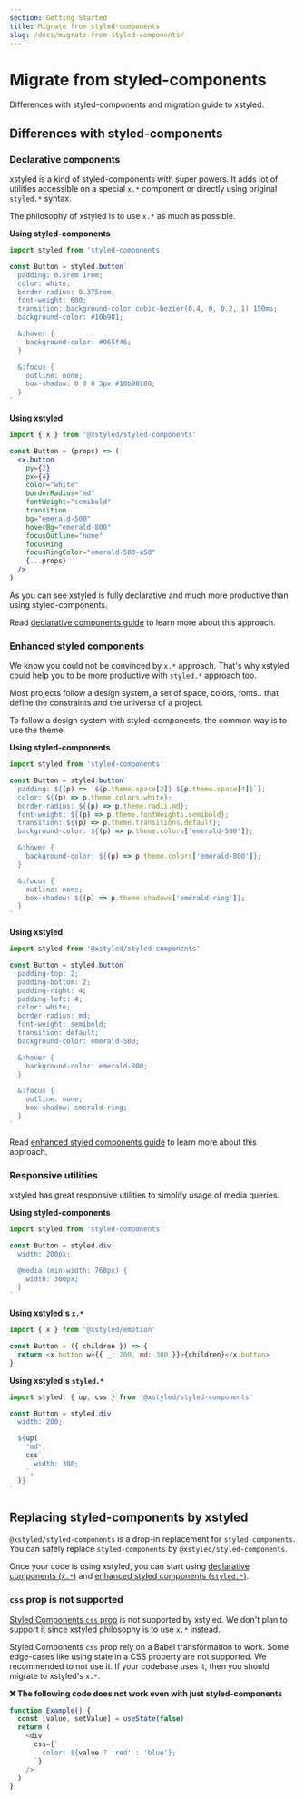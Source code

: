 ```yaml
---
section: Getting Started
title: Migrate from styled-components
slug: /docs/migrate-from-styled-components/
---
```


# Migrate from styled-components

Differences with styled-components and migration guide to xstyled.

## Differences with styled-components

### Declarative components

xstyled is a kind of styled-components with super powers. It adds lot of utilities accessible on a special `x.*` component or directly using original `styled.*` syntax.

The philosophy of xstyled is to use `x.*` as much as possible.

**Using styled-components**

```js
import styled from 'styled-components'

const Button = styled.button`
  padding: 0.5rem 1rem;
  color: white;
  border-radius: 0.375rem;
  font-weight: 600;
  transition: background-color cubic-bezier(0.4, 0, 0.2, 1) 150ms;
  background-color: #10b981;

  &:hover {
    background-color: #065f46;
  }

  &:focus {
    outline: none;
    box-shadow: 0 0 0 3px #10b98180;
  }
`
```

**Using xstyled**

```jsx
import { x } from '@xstyled/styled-components'

const Button = (props) => (
  <x.button
    py={2}
    px={4}
    color="white"
    borderRadius="md"
    fontWeight="semibold"
    transition
    bg="emerald-500"
    hoverBg="emerald-800"
    focusOutline="none"
    focusRing
    focusRingColor="emerald-500-a50"
    {...props}
  />
)
```

As you can see xstyled is fully declarative and much more productive than using styled-components.

Read [declarative components guide](/docs/declarative-components/) to learn more about this approach.

### Enhanced styled components

We know you could not be convinced by `x.*` approach. That's why xstyled could help you to be more productive with `styled.*` approach too.

Most projects follow a design system, a set of space, colors, fonts.. that define the constraints and the universe of a project.

To follow a design system with styled-components, the common way is to use the theme.

**Using styled-components**

```js
import styled from 'styled-components'

const Button = styled.button`
  padding: ${(p) => `${p.theme.space[2]} ${p.theme.space[4]}`};
  color: ${(p) => p.theme.colors.white};
  border-radius: ${(p) => p.theme.radii.md};
  font-weight: ${(p) => p.theme.fontWeights.semibold};
  transition: ${(p) => p.theme.transitions.default};
  background-color: ${(p) => p.theme.colors['emerald-500']};

  &:hover {
    background-color: ${(p) => p.theme.colors['emerald-800']};
  }

  &:focus {
    outline: none;
    box-shadow: ${(p) => p.theme.shadows['emerald-ring']};
  }
`
```

**Using xstyled**

```js
import styled from '@xstyled/styled-components'

const Button = styled.button`
  padding-top: 2;
  padding-bottom: 2;
  padding-right: 4;
  padding-left: 4;
  color: white;
  border-radius: md;
  font-weight: semibold;
  transition: default;
  background-color: emerald-500;

  &:hover {
    background-color: emerald-800;
  }

  &:focus {
    outline: none;
    box-shadow: emerald-ring;
  }
`
```

Read [enhanced styled components guide](/docs/enhanced-styled-components/) to learn more about this approach.

### Responsive utilities

xstyled has great responsive utilities to simplify usage of media queries.

**Using styled-components**

```js
import styled from 'styled-components'

const Button = styled.div`
  width: 200px;

  @media (min-width: 768px) {
    width: 300px;
  }
`
```

**Using xstyled's `x.*`**

```js
import { x } from '@xstyled/emotion'

const Button = ({ children }) => {
  return <x.button w={{ _: 200, md: 300 }}>{children}</x.button>
}
```

**Using xstyled's `styled.*`**

```js
import styled, { up, css } from '@xstyled/styled-components'

const Button = styled.div`
  width: 200;

  ${up(
    'md',
    css`
      width: 300;
    `,
  )}
`
```

## Replacing styled-components by xstyled

`@xstyled/styled-components` is a drop-in replacement for `styled-components`. You can safely replace `styled-components` by `@xstyled/styled-components`.

Once your code is using xstyled, you can start using [declarative components (`x.*`)](/docs/declarative-components/) and [enhanced styled components (`styled.*`)](/docs/styled-components/).

### `css` prop is not supported

[Styled Components `css` prop](https://styled-components.com/docs/api#css-prop) is not supported by xstyled. We don't plan to support it since xstyled philosophy is to use `x.*` instead.

Styled Components `css` prop rely on a Babel transformation to work. Some edge-cases like using state in a CSS property are not supported. We recommended to not use it. If your codebase uses it, then you should migrate to xstyled's `x.*`.

**❌ The following code does not work even with just styled-components**

```js
function Example() {
  const [value, setValue] = useState(false)
  return (
    <div
      css={`
        color: ${value ? 'red' : 'blue'};
      `}
    />
  )
}
```
